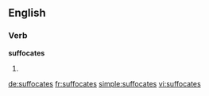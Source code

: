 ==English==

===Verb===
'''suffocates'''

# {{en-third-person singular of|suffocate}}

[[de:suffocates]]
[[fr:suffocates]]
[[simple:suffocates]]
[[vi:suffocates]]